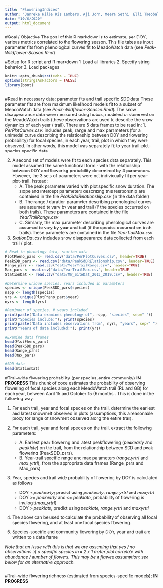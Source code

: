 ```yaml
---
title: "FloweringIndices"
author: "Janneke Hille Ris Lambers, Aji John, Meera Sethi, Elli Theobald"
date: "10/6/2020"
output: html_document
---
```


#Goal / Objective
The goal of this R markdown is to estimate, per DOY, various metrics correlated to the flowering season. This file takes as input parameter fits from phenological curves fit to MeadoWatch data (see *Peak-Wildflower-Season.Rmd*)

#Setup for R script and R markdown
1. Load all libraries
2. Specify string behavior
3. Load packages

```r
knitr::opts_chunk$set(echo = TRUE)
options(stringsAsFactors = FALSE)
library(boot)
 
```


#Read in necessary data: parameter fits and trail specific SDD data
These parameter fits are from maximum likelihood models fit to a subset of MeadoWatch data (see *Peak-Wildflower-Season.Rmd*). The snow disappearance data were measured using hobos, modeled or observed on the MeadoWatch trails (these observations are used to describe the snow dynamics of each year / trail). There are 5 data frames to be read in:
1. *PerPlotCurves.csv*: includes peak, range and max parameters (for a unimodal curve describing the relationship between DOY and flowering probability) for focal species, in each year, trail, plot in which they were observed. In other words, this model was separately fit to year-trail-plot-species specific data.

2. A second set of models were fit to each species data separately. This model assumed the same functional form - with the relationship between DOY and flowering probability determined by 3 parameters. However, the 3 sets of parameters were not individually fit per year-plot-trail. Instead:
    + A. The peak parameter varied with plot specific snow duration. The slope and intercept parameters describing this relationship are contained in the file *PeakSddRelationship.csv* (in the data folder)
    + B. The range / duration parameter describing phenological curves are assumed to vary by year and trail (if the species occurred on both trails). These parameters are contained in the file *YearTrailRange.csv*
    + C. Similarly, the max parameter describing phenological curves are assumed to vary by year and trail (if the species occurred on both trails).These parameters are contained in the file *YearTrailMax.csv*

3. *StationDat.csv* includes snow disappearance data collected from each trail / plot.
    
```r
# Read in phenology data, station data
PlotPheno_pars <- read.csv("data/PerPlotCurves.csv", header=TRUE)
PeakSDD_pars <- read.csv("data/PeakSdDRElationship.csv", header=TRUE)
Range_pars <- read.csv("data/YearTrailRange.csv", header=TRUE) 
Max_pars <- read.csv("data/YearTrailMax.csv", header=TRUE)
StationDat <- read.csv("data/MW_SiteDat_2013_2019.csv", header=TRUE) 

#Determine unique species, years included in parameters
species <- unique(PeakSDD_pars$species)
nspp <- length(species)
yrs <- unique(PlotPheno_pars$year)
nyrs <- length(yrs)

#Reminder of species, # years included
print(paste("Data examines phenology of", nspp, "species", sep=" "))
print("Species include:"); print(species)
print(paste("Data includes observations from", nyrs, "years", sep=" "))
print("Years of data included:"); print(yrs)      

#Examine data frames     
head(PlotPheno_pars)
head(PeakSDD_pars)
head(Range_pars)
head(Max_pars)

#SDD data
head(StationDat)

```

#Trail-wide flowering probability (per species, entire community) **IN PROGRESS**
This chunk of code estimates the probability of observing flowering of focal species along each MeadoWatch trail (RL and GB) for each year, between April 15 and October 15 (6 months). This is done in the following way:

1. For each trail, year and focal species on the trail, determine the earliest and latest snowmelt observed in plots (assumptions, this a reasonable proxy for range of snowmelt observed along the entire trail).

2. For each trail, year and focal species on the trail, extract the following parameters:
    + A. Earliest peak flowering and latest peakflowering (*peakearly* and *peaklate*) on the trail, from the relationship between SDD and peak flowering (PeakSDD_pars).
    + B. Year-trail specific range and max parameters (*range_yrtrl* and *max_yrtrl*), from the appropriate data frames (Range_pars and Max_pars)
    
3. Year, species and trail wide probability of flowering by DOY is calculated as follows:
    + DOY < *peakearly*; predict using *peakearly*, *range_yrtrl* and *maxyrtrl*
    + DOY >= *peakearly* and <= *peaklate*, probability of flowering is inv.logit(*max_yrtrl*)
    + DOY > *peaklate*, predict using *peaklate*, *range_yrtrl* and *maxyrtrl*
    
4. The above can be used to calculate the probability of observing all focal species flowering, and at least one focal species flowering. 

5. Species-specific and community flowering by DOY, year and trail are written to a data frame

*Note that an issue with this is that we are assuming that yes / no observations of a specific species in a 2 x 1 meter plot correlate with abundance / number of flowers. This may be a flawed assumption; see below for an alternative approach.*
    
```r

```

#Trail-wide flowering richness (estimated from species-specific models); **IN PROGRESS**